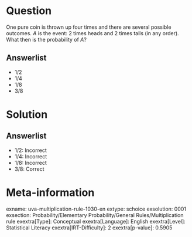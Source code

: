 Question
========

One pure coin is thrown up four times and there are several possible outcomes. *A* is the event: 2 times heads and 2 times tails (in any order). What then is the probability of *A*?

Answerlist
----------

* 1/2
* 1/4
* 1/8
* 3/8

Solution
========

Answerlist
----------

* 1/2: Incorrect
* 1/4: Incorrect
* 1/8: Incorrect
* 3/8: Correct

Meta-information
================
exname: uva-multiplication-rule-1030-en
extype: schoice
exsolution: 0001
exsection: Probability/Elementary Probability/General Rules/Multiplication rule
exextra[Type]: Conceptual
exextra[Language]: English
exextra[Level]: Statistical Literacy
exextra[IRT-Difficulty]: 2
exextra[p-value]: 0.5905
